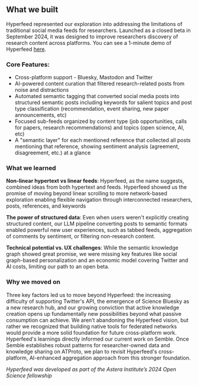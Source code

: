 ## What we built

Hyperfeed represented our exploration into addressing the limitations of traditional social media feeds for researchers. Launched as a closed beta in September 2024, it was designed to improve researchers discovery of research content across platforms. You can see a 1-minute demo of Hyperfeed [here](https://www.youtube.com/watch?v=k27C_2Lg7eo).

### Core Features:
- Cross-platform support - Bluesky, Mastodon and Twitter
- AI-powered content curation that filtered research-related posts from noise and distractions
- Automated semantic tagging that converted social media posts into structured semantic posts including keywords for salient topics and post type classification (recommendation, event sharing, new paper announcements, etc)
- Focused sub-feeds organized by content type (job opportunities, calls for papers, research recommendations) and topics (open science, AI, etc)
- A "semantic layer" for each mentioned reference that collected all posts mentioning that reference, showing sentiment analysis (agreement, disagreement, etc.) at a glance

### What we learned
**Non-linear hypertext vs linear feeds**: Hyperfeed, as the name suggests, combined ideas from both hypertext and feeds. Hyperfeed showed us the promise of moving beyond linear scrolling to more network-based exploration enabling flexible navigation through interconnected researchers, posts, references, and keywords

**The power of structured data**: Even when users weren't explicitly creating structured content, our LLM pipeline converting posts to semantic formats enabled powerful new user experiences,  such as tabbed feeds, aggregation of comments by sentiment, or filtering non-research content.

**Technical potential vs. UX challenges**: While the semantic knowledge graph showed great promise, we were missing key features like social graph-based personalization and an economic model covering Twitter and AI costs, limiting our path to an open beta.

### Why we moved on

Three key factors led us to move beyond Hyperfeed: the increasing difficulty of supporting Twitter's API, the emergence of Science Bluesky as a new research hub, and our growing conviction that active knowledge creation opens up fundamentally new possibilities beyond what passive consumption can achieve. We aren’t abandoning the Hyperfeed vision, but rather we recognized that building native tools for federated networks would provide a more solid foundation for future cross-platform work. Hyperfeed's learnings directly informed our current work on Semble. Once Semble establishes robust patterns for researcher-owned data and knowledge sharing on ATProto, we plan to revisit Hyperfeed's cross-platform, AI-enhanced aggregation approach from this stronger foundation.

*Hyperfeed was developed as part of the Astera Institute’s 2024 Open Science fellowship*
